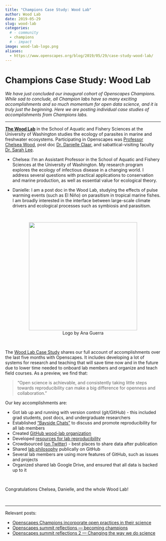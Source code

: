 ```yaml
---
title: "Champions Case Study: Wood Lab"
author: Wood Lab
date: 2019-05-29
slug: wood-lab
categories:
  # - community
  - champions
  # - impact
image: wood-lab-logo.png  
aliases: 
  - https://www.openscapes.org/blog/2019/05/29/case-study-wood-lab/
---
```


# Champions Case Study: Wood Lab 

*We have just concluded our inaugural cohort of Openscapes Champions. While sad to conclude, all Champion labs have so many exciting accomplishments and so much momentum for open data science, and it is truly just the beginning. Here we are posting individual case studies of accomplishments from Champions labs.*

---

[**The Wood Lab**](https://chelsealwood.wordpress.com/) in the School of Aquatic and Fishery Sciences at the University of Washington studies the ecology of parasites in marine and freshwater ecosystems. Participating in Openscapes was [Professor Chelsea Wood](https://chelsealwood.wordpress.com/chelsea/), post doc [Dr. Danielle Claar](https://danielleclaar.weebly.com/), and sabattical-visiting faculty [Dr. Sarah Lee](https://www.depauw.edu/academics/departments-programs/biology/faculty-research-profiles/sarah-lee/).

- Chelsea: I’m an Assistant Professor in the School of Aquatic and Fishery Sciences at the University of Washington. My research program explores the ecology of infectious disease in a changing world. I address several questions with practical applications to conservation and marine production, as well as essential value for ecological theory.

- Danielle: I am a post doc in the Wood Lab, studying the effects of pulse warming events (such as El Niño) on parasitism in tropical marine fishes. I am broadly interested in the interface between large-scale climate drivers and ecological processes such as symbiosis and parasitism.


<br> 

<center>
  <a><img src="/img/blog/wood-lab-logo.png" width="350px"></a>
  <figcaption>Logo by Ana Guerra</figcaption>
</center>

<br> 

The [Wood Lab Case Study](https://docs.google.com/document/d/1SW44etET6qOecOkWEVMlIhTL-5HJ5qpHxaqyHI85Tlg/edit#) shares our full account of accomplishments over the last five months with Openscapes. It includes developing a lot of systems for research and teaching that will save time now and in the future due to lower time needed to onboard lab members and organize and teach field courses. As a preview, we find that: 

> "Open science is achievable, and consistently taking little steps towards reproducibility can make a big difference for openness and collaboration." 

Our key accomplishments are: 

- Got lab up and running with version control (git/GitHub) - this included grad students, post docs, and undergraduate researchers
- Established [“Bayside Chats”](https://docs.google.com/document/d/e/2PACX-1vQEN-hqEIvnddWNdpYdATzZIUgAFFzKzPCLm5ijjSQeViD6E4ExAbHXYyhQSF58SyJQrWR40i6P_h2u/pub) to discuss and promote reproducibility for all lab members
- Created [GitHub wood-lab organization](https://github.com/wood-lab)
- Developed [resources for lab reproducibility](https://github.com/wood-lab/wood-lab-resources)
- Crowdsourced ([on Twitter](https://twitter.com/ClaarDanielle/status/1123291608445636608)) - best places to share data after publication
- Shared [lab philosophy](https://github.com/wood-lab/wood-lab-resources/blob/master/Wood%20Lab%20Philosophy.docx) publically on GitHub
- Several lab members are using more features of GitHub, such as issues and projects
- Organized shared lab Google Drive, and ensured that all data is backed up to it

<br>

Congratulations Chelsea, Danielle, and the whole Wood Lab! 

<br>

---

Relevant posts: 

- [Openscapes Champions incorporate open practices in their science](https://www.openscapes.org/blog/2019/03/27/champions-incorporate-open-science/)
- [Openscapes summit reflections — becoming champions](https://www.openscapes.org/blog/2019/04/08/summit-reflections1/)
- [Openscapes summit reflections 2 — Changing the way we do science](https://www.openscapes.org/blog/2019/04/25/summit-reflections2/)

<br>
